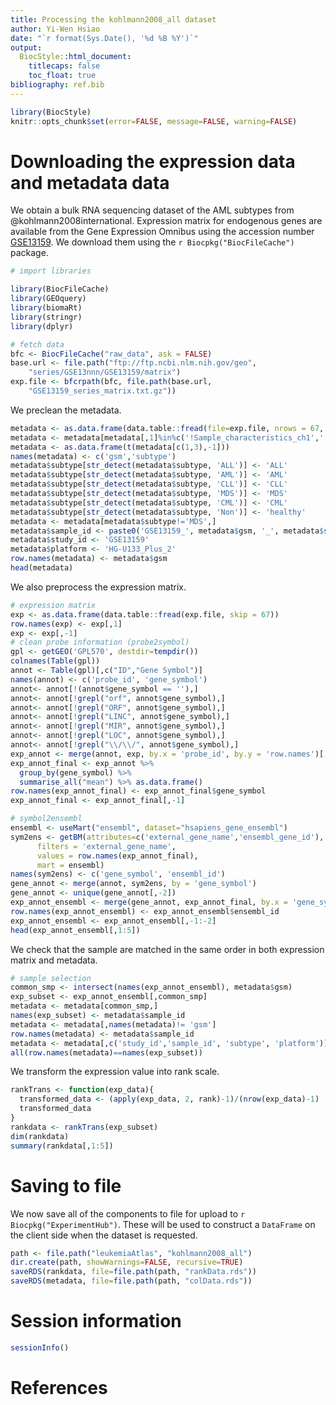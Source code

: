 ```yaml
---
title: Processing the kohlmann2008_all dataset
author: Yi-Wen Hsiao
date: "`r format(Sys.Date(), '%d %B %Y')`"
output:
  BiocStyle::html_document:
    titlecaps: false
    toc_float: true
bibliography: ref.bib
---
```


```r
library(BiocStyle)
knitr::opts_chunk$set(error=FALSE, message=FALSE, warning=FALSE)
```

# Downloading the expression data and metadata data

We obtain a bulk RNA sequencing dataset of the AML subtypes from @kohlmann2008international.
Expression matrix for endogenous genes are available from the Gene Expression Omnibus
using the accession number [GSE13159](https://www.ncbi.nlm.nih.gov/geo/query/acc.cgi?acc=GSE13159).
We download them using the `r Biocpkg("BiocFileCache")` package.

```r
# import libraries

library(BiocFileCache)
library(GEOquery)
library(biomaRt)
library(stringr)
library(dplyr)

# fetch data
bfc <- BiocFileCache("raw_data", ask = FALSE)
base.url <- file.path("ftp://ftp.ncbi.nlm.nih.gov/geo",
    "series/GSE13nnn/GSE13159/matrix")
exp.file <- bfcrpath(bfc, file.path(base.url, 
    "GSE13159_series_matrix.txt.gz"))
```

We preclean the metadata.

```r
metadata <- as.data.frame(data.table::fread(file=exp.file, nrows = 67, fill=TRUE))
metadata <- metadata[metadata[,1]%in%c('!Sample_characteristics_ch1','!Sample_geo_accession'),]
metadata <- as.data.frame(t(metadata[c(1,3),-1]))
names(metadata) <- c('gsm','subtype')
metadata$subtype[str_detect(metadata$subtype, 'ALL')] <- 'ALL'
metadata$subtype[str_detect(metadata$subtype, 'AML')] <- 'AML'
metadata$subtype[str_detect(metadata$subtype, 'CLL')] <- 'CLL'
metadata$subtype[str_detect(metadata$subtype, 'MDS')] <- 'MDS'
metadata$subtype[str_detect(metadata$subtype, 'CML')] <- 'CML'
metadata$subtype[str_detect(metadata$subtype, 'Non')] <- 'healthy'
metadata <- metadata[metadata$subtype!='MDS',]
metadata$sample_id <- paste0('GSE13159_', metadata$gsm, '_', metadata$subtype)
metadata$study_id <- 'GSE13159'
metadata$platform <- 'HG-U133_Plus_2'
row.names(metadata) <- metadata$gsm
head(metadata)
```


We also preprocess the expression matrix.

```r
# expression matrix
exp <- as.data.frame(data.table::fread(exp.file, skip = 67))
row.names(exp) <- exp[,1]
exp <- exp[,-1]
# clean probe information (probe2symbol)
gpl <- getGEO('GPL570', destdir=tempdir())
colnames(Table(gpl))
annot <- Table(gpl)[,c("ID","Gene Symbol")]
names(annot) <- c('probe_id', 'gene_symbol')
annot<- annot[!(annot$gene_symbol == ''),]
annot<- annot[!grepl("orf", annot$gene_symbol),]
annot<- annot[!grepl("ORF", annot$gene_symbol),]
annot<- annot[!grepl("LINC", annot$gene_symbol),]
annot<- annot[!grepl("MIR", annot$gene_symbol),]
annot<- annot[!grepl("LOC", annot$gene_symbol),]
annot<- annot[!grepl("\\/\\/", annot$gene_symbol),]
exp_annot <- merge(annot, exp, by.x = 'probe_id', by.y = 'row.names')[,-1]
exp_annot_final <- exp_annot %>%
  group_by(gene_symbol) %>%
  summarise_all("mean") %>% as.data.frame()
row.names(exp_annot_final) <- exp_annot_final$gene_symbol
exp_annot_final <- exp_annot_final[,-1]

# symbol2ensembl
ensembl <- useMart("ensembl", dataset="hsapiens_gene_ensembl")
sym2ens <- getBM(attributes=c('external_gene_name','ensembl_gene_id'),
      filters = 'external_gene_name',
      values = row.names(exp_annot_final),
      mart = ensembl)
names(sym2ens) <- c('gene_symbol', 'ensembl_id')
gene_annot <- merge(annot, sym2ens, by = 'gene_symbol')
gene_annot <- unique(gene_annot[,-2])
exp_annot_ensembl <- merge(gene_annot, exp_annot_final, by.x = 'gene_symbol', by.y = 'row.names')
row.names(exp_annot_ensembl) <- exp_annot_ensembl$ensembl_id
exp_annot_ensembl <- exp_annot_ensembl[,-1:-2]
head(exp_annot_ensembl[,1:5])
```

We check that the sample are matched in the same order in both expression matrix and metadata.

```r
# sample selection
common_smp <- intersect(names(exp_annot_ensembl), metadata$gsm)
exp_subset <- exp_annot_ensembl[,common_smp]
metadata <- metadata[common_smp,]
names(exp_subset) <- metadata$sample_id
metadata <- metadata[,names(metadata)!= 'gsm']
row.names(metadata) <- metadata$sample_id
metadata <- metadata[,c('study_id','sample_id', 'subtype', 'platform')]
all(row.names(metadata)==names(exp_subset))
```

We transform the expression value into rank scale.
```r
rankTrans <- function(exp_data){
  transformed_data <- (apply(exp_data, 2, rank)-1)/(nrow(exp_data)-1)
  transformed_data
}
rankdata <- rankTrans(exp_subset)
dim(rankdata)
summary(rankdata[,1:5])
```


# Saving to file 

We now save all of the components to file for upload to `r Biocpkg("ExperimentHub")`.
These will be used to construct a `DataFrame` on the client side when the dataset is requested.

```r

path <- file.path("leukemiaAtlas", "kohlmann2008_all")
dir.create(path, showWarnings=FALSE, recursive=TRUE)
saveRDS(rankdata, file=file.path(path, "rankData.rds"))
saveRDS(metadata, file=file.path(path, "colData.rds"))
```

# Session information

```r
sessionInfo()
```

# References
